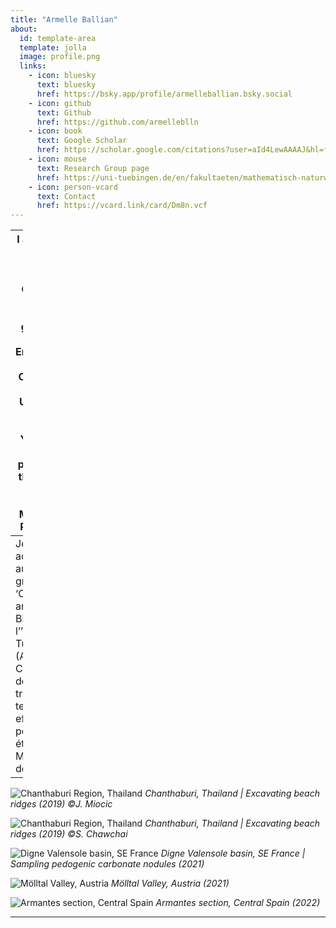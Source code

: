 ---
title: "Armelle Ballian"
about:
  id: template-area
  template: jolla
  image: profile.png
  links:
    - icon: bluesky
      text: bluesky
      href: https://bsky.app/profile/armelleballian.bsky.social
    - icon: github
      text: Github
      href: https://github.com/armelleblln
    - icon: book
      text: Google Scholar
      href: https://scholar.google.com/citations?user=aId4LewAAAAJ&hl=fr
    - icon: mouse
      text: Research Group page
      href: https://uni-tuebingen.de/en/fakultaeten/mathematisch-naturwissenschaftliche-fakultaet/fachbereiche/geowissenschaften/arbeitsgruppen/geo-und-umweltnaturwissenschaften/geo-und-umweltnaturwissenschaften/climatology-and-the-biosphere/workgroup/
    - icon: person-vcard
      text: Contact
      href: https://vcard.link/card/Dm8n.vcf
---
[comment]:  (Tasks for this page
Update the YAML header. you can check out different layouts of the pre-formatted part at <https://quarto.org/docs/websites/website-about.html#templates>
Update the legal information
Write a short introduction set of you
delete this section)

-----
I am currently a Research Scientist in the Climatology and the Biosphere group at the Geo- and Environmental Research Centre (GUZ) at the University of Tübingen (Germany). 
You can find below pictures from the fieldwork carried out during my Master’s and PhD studies.
--
Je travaille actuellement au sein du groupe 'Climatology and the Biosphere' à l''université de Tübingen (Allemagne). 
Ci-dessous, des photos du travail de terrain effectué pendant mes études de Master et de doctorat.
--

![Chanthaburi Region, Thailand](pic3.jpg)
*Chanthaburi, Thailand | Excavating beach ridges (2019) ©J. Miocic*

![Chanthaburi Region, Thailand](pic5.jpg)
*Chanthaburi, Thailand | Excavating beach ridges (2019) ©S. Chawchai*

![Digne Valensole basin, SE France](pic1.jpeg)
*Digne Valensole basin, SE France | Sampling pedogenic carbonate nodules (2021)*

![Mölltal Valley, Austria](pic4.jpg)
*Mölltal Valley, Austria (2021) *

![Armantes section, Central Spain](pic2.jpg)
*Armantes section, Central Spain (2022)*



---




